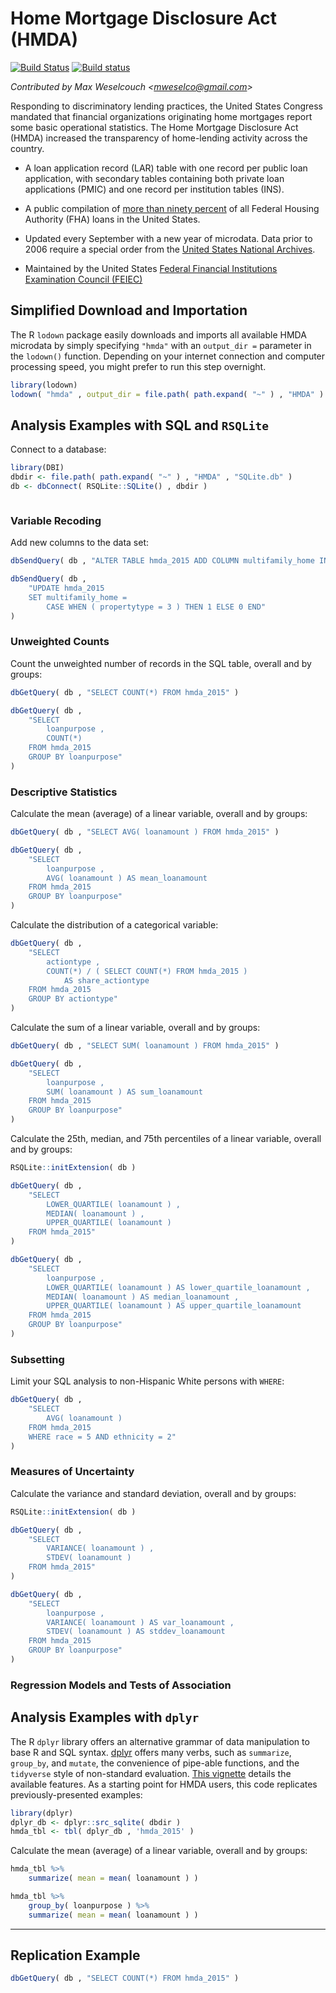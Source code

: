 # Home Mortgage Disclosure Act (HMDA) {-}

[![Build Status](https://travis-ci.org/asdfree/hmda.svg?branch=master)](https://travis-ci.org/asdfree/hmda) [![Build status](https://ci.appveyor.com/api/projects/status/github/asdfree/hmda?svg=TRUE)](https://ci.appveyor.com/project/ajdamico/hmda)

*Contributed by Max Weselcouch <<mweselco@gmail.com>>*

Responding to discriminatory lending practices, the United States Congress mandated that financial organizations originating home mortgages report some basic operational statistics. The Home Mortgage Disclosure Act (HMDA) increased the transparency of home-lending activity across the country.

* A loan application record (LAR) table with one record per public loan application, with secondary tables containing both private loan applications (PMIC) and one record per institution tables (INS).

* A public compilation of [more than ninety percent](http://www.huduser.gov/portal/periodicals/ushmc/spring11/USHMC_1q11.pdf#page=6) of all Federal Housing Authority (FHA) loans in the United States.

* Updated every September with a new year of microdata. Data prior to 2006 require a special order from the [United States National Archives](https://www.ffiec.gov/hmda/nationalarchives.htm).

* Maintained by the United States [Federal Financial Institutions Examination Council (FEIEC)](https://www.ffiec.gov/)

## Simplified Download and Importation {-}

The R `lodown` package easily downloads and imports all available HMDA microdata by simply specifying `"hmda"` with an `output_dir =` parameter in the `lodown()` function. Depending on your internet connection and computer processing speed, you might prefer to run this step overnight.

```r
library(lodown)
lodown( "hmda" , output_dir = file.path( path.expand( "~" ) , "HMDA" ) )
```

## Analysis Examples with SQL and `RSQLite` \ {-}

Connect to a database:

```r
library(DBI)
dbdir <- file.path( path.expand( "~" ) , "HMDA" , "SQLite.db" )
db <- dbConnect( RSQLite::SQLite() , dbdir )
```

```r

```

### Variable Recoding {-}

Add new columns to the data set:
```r
dbSendQuery( db , "ALTER TABLE hmda_2015 ADD COLUMN multifamily_home INTEGER" )

dbSendQuery( db , 
	"UPDATE hmda_2015 
	SET multifamily_home = 
		CASE WHEN ( propertytype = 3 ) THEN 1 ELSE 0 END" 
)
```

### Unweighted Counts {-}

Count the unweighted number of records in the SQL table, overall and by groups:
```r
dbGetQuery( db , "SELECT COUNT(*) FROM hmda_2015" )

dbGetQuery( db ,
	"SELECT
		loanpurpose ,
		COUNT(*) 
	FROM hmda_2015
	GROUP BY loanpurpose"
)
```

### Descriptive Statistics {-}

Calculate the mean (average) of a linear variable, overall and by groups:
```r
dbGetQuery( db , "SELECT AVG( loanamount ) FROM hmda_2015" )

dbGetQuery( db , 
	"SELECT 
		loanpurpose , 
		AVG( loanamount ) AS mean_loanamount
	FROM hmda_2015 
	GROUP BY loanpurpose" 
)
```

Calculate the distribution of a categorical variable:
```r
dbGetQuery( db , 
	"SELECT 
		actiontype , 
		COUNT(*) / ( SELECT COUNT(*) FROM hmda_2015 ) 
			AS share_actiontype
	FROM hmda_2015 
	GROUP BY actiontype" 
)
```

Calculate the sum of a linear variable, overall and by groups:
```r
dbGetQuery( db , "SELECT SUM( loanamount ) FROM hmda_2015" )

dbGetQuery( db , 
	"SELECT 
		loanpurpose , 
		SUM( loanamount ) AS sum_loanamount 
	FROM hmda_2015 
	GROUP BY loanpurpose" 
)
```

Calculate the 25th, median, and 75th percentiles of a linear variable, overall and by groups:
```r
RSQLite::initExtension( db )

dbGetQuery( db , 
	"SELECT 
		LOWER_QUARTILE( loanamount ) , 
		MEDIAN( loanamount ) , 
		UPPER_QUARTILE( loanamount ) 
	FROM hmda_2015" 
)

dbGetQuery( db , 
	"SELECT 
		loanpurpose , 
		LOWER_QUARTILE( loanamount ) AS lower_quartile_loanamount , 
		MEDIAN( loanamount ) AS median_loanamount , 
		UPPER_QUARTILE( loanamount ) AS upper_quartile_loanamount
	FROM hmda_2015 
	GROUP BY loanpurpose" 
)
```

### Subsetting {-}

Limit your SQL analysis to non-Hispanic White persons with `WHERE`:
```r
dbGetQuery( db ,
	"SELECT
		AVG( loanamount )
	FROM hmda_2015
	WHERE race = 5 AND ethnicity = 2"
)
```

### Measures of Uncertainty {-}

Calculate the variance and standard deviation, overall and by groups:
```r
RSQLite::initExtension( db )

dbGetQuery( db , 
	"SELECT 
		VARIANCE( loanamount ) , 
		STDEV( loanamount ) 
	FROM hmda_2015" 
)

dbGetQuery( db , 
	"SELECT 
		loanpurpose , 
		VARIANCE( loanamount ) AS var_loanamount ,
		STDEV( loanamount ) AS stddev_loanamount
	FROM hmda_2015 
	GROUP BY loanpurpose" 
)
```

### Regression Models and Tests of Association {-}

## Analysis Examples with `dplyr` \ {-}

The R `dplyr` library offers an alternative grammar of data manipulation to base R and SQL syntax. [dplyr](https://github.com/tidyverse/dplyr/) offers many verbs, such as `summarize`, `group_by`, and `mutate`, the convenience of pipe-able functions, and the `tidyverse` style of non-standard evaluation. [This vignette](https://cran.r-project.org/web/packages/dplyr/vignettes/dplyr.html) details the available features. As a starting point for HMDA users, this code replicates previously-presented examples:

```r
library(dplyr)
dplyr_db <- dplyr::src_sqlite( dbdir )
hmda_tbl <- tbl( dplyr_db , 'hmda_2015' )
```
Calculate the mean (average) of a linear variable, overall and by groups:
```r
hmda_tbl %>%
	summarize( mean = mean( loanamount ) )

hmda_tbl %>%
	group_by( loanpurpose ) %>%
	summarize( mean = mean( loanamount ) )
```

---

## Replication Example {-}

```r
dbGetQuery( db , "SELECT COUNT(*) FROM hmda_2015" )
```

